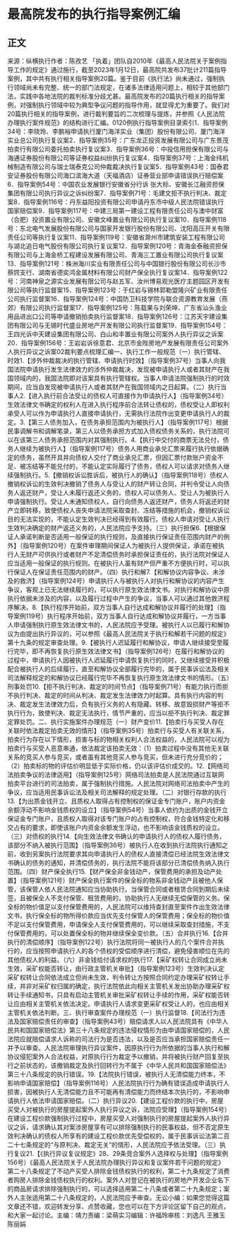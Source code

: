 # 最高院发布的执行指导案例汇编
## 正文
来源：纵横执行作者：陈孜艺 「执着」团队自2010年《最高人民法院关于案例指导工作的规定》通过施行，截至2023年1月12日，最高院共发布37批计211篇指导案例，其中共有执行相关指导案例20篇。鉴于目前《执行法》尚未通过，强制执行领域尚未有完整、统一的部门法规定，在诸多法律适用问题上，相较于其他部门法，实践中各地法院的裁判标准分歧尤甚。最高院发布的20篇执行相关的指导案例，对强制执行领域中较为典型争议问题的指导作用，就显得尤为重要了。我们对20篇执行相关的指导案例，进行裁判要旨的二次梳理与提炼，并参照《人民法院办理执行案件规范》的结构进行汇编。0120例执行指导案例目录索引1．指导案例34号：李晓玲、李鹏裕申请执行厦门海洋实业（集团）股份有限公司、厦门海洋实业总公司执行复议案2．指导案例35号：广东龙正投资发展有限公司与广东景茂拍卖行有限公司委托拍卖执行复议案3．指导案例36号：中投信用担保有限公司与海通证券股份有限公司等证券权益纠纷执行复议案4．指导案例37号：上海金纬机械制造有限公司与瑞士瑞泰克公司仲裁裁决执行复议案5．指导案例43号：国泰君安证券股份有限公司海口滨海大道（天福酒店）证券营业部申请错误执行赔偿案6．指导案例54号：中国农业发展银行安徽省分行诉 张大标、安徽长江融资担保集团有限公司执行异议之诉纠纷案7．指导案例71号：毛建文拒不执行判决、裁定案8．指导案例116号：丹东益阳投资有限公司申请丹东市中级人民法院错误执行国家赔偿案9．指导案例117号：中建三局第一建设工程有限责任公司与澳中财富（合肥）投资置业有限公司、安徽文峰置业有限公司执行复议案10．指导案例118号：东北电气发展股份有限公司与国家开发银行股份有限公司、沈阳高压开关有限责任公司等执行复议案11．指导案例119号：安徽省滁州市建筑安装工程有限公司与湖北追日电气股份有限公司执行复议案12．指导案例120号：青海金泰融资担保有限公司与上海金桥工程建设发展有限公司、青海三工置业有限公司执行复议案13．指导案例121号：株洲海川实业有限责任公司与中国银行股份有限公司长沙市蔡锷支行、湖南省德奕鸿金属材料有限公司财产保全执行复议案14．指导案例122号：河南神泉之源实业发展有限公司与赵五军、汝州博易观光医疗主题园区开发有限公司等执行监督案15．指导案例123号：于红岩与锡林郭勒盟隆兴矿业有限责任公司执行监督案16．指导案例124号：中国防卫科技学院与联合资源教育发展（燕郊）有限公司执行监督案17．指导案例125号：陈载果与刘荣坤、广东省汕头渔业用品进出口公司等申请撤销拍卖执行监督案18．指导案例126号：江苏天宇建设集团有限公司与无锡时代盛业房地产开发有限公司执行监督案19．指导案例154号：王四光诉中天建设集团有限公司、白山和丰置业有限公司案外人执行异议之诉案20．指导案例156号：王岩岩诉徐意君、北京市金陛房地产发展有限责任公司案外人执行异议之诉案02裁判要点梳理汇编一、执行工作一般规范（一）执行管辖、时效1.【涉外仲裁裁决的执行管辖、申请执行时效】（指导案例37号）当事人向我国法院申请执行发生法律效力的涉外仲裁裁决，发现被申请执行人或者其财产在我国领域内的，我国法院即对该案具有执行管辖权。当事人申请法院强制执行的时效期间，应当自发现被申请执行人或者其财产在我国领域内之日起算。（二）执行当事人2.【进入执行前合法受让的债权人可直接作为申请执行人】（指导案例34号）生效法律文书确定的权利人在进入执行程序前合法转让债权的，债权受让人即权利承受人可以作为申请执行人直接申请执行，无需执行法院作出变更申请执行人的裁定。3.【第三人债务加入，在债务承担范围内为被执行人】（指导案例117号）根据民事调解书和调解笔录，第三人以债务承担方式加入债权债务关系的，执行法院可以在该第三人债务承担范围内对其强制执行。4.【执行中交付的商票无法兑付，债务人继续为被执行人】（指导案例117号）债务人用商业承兑汇票来履行执行依据确定的债务，虽然开具并向债权人交付了商业承兑汇票，但因汇票付款账户资金不足、被冻结等不能兑付的，不能认定实际履行了债务，债权人可以请求对债务人继续强制执行。5.【撤销权诉讼胜诉后，被执行人的确认】（指导案例118号）债权人撤销权诉讼的生效判决撤销了债务人与受让人的财产转让合同，并判令受让人向债务人返还财产，受让人未履行返还义务的，债权人可以债务人、受让人为被执行人申请强制执行。受让人未通知债权人，自行向债务人返还财产，债务人将返还的财产立即转移，致使债权人丧失申请法院采取查封、冻结等措施的机会，撤销权诉讼目的无法实现的，不能认定生效判决已经得到有效履行。债权人申请对受让人执行生效判决确定的财产返还义务的，人民法院应予支持。（三）执行担保6.【根据保证人承诺判断是否适用一般保证的执行规则，及直接执行保证责任范围内财产的例外】（指导案例120号）在案件审理期间保证人为被执行人提供保证，承诺在被执行人无财产可供执行或者财产不足清偿债务时承担保证责任的，执行法院对保证人应当适用一般保证的执行规则。在被执行人虽有财产但严重不方便执行时，可以执行保证人在保证责任范围内的财产。（四）执行和解7.【和解协议内容争议、未涉及的救济】（指导案例124号）申请执行人与被执行人对执行和解协议的内容产生争议，客观上已无法继续履行的，可以执行原生效法律文书。对执行和解协议中原执行依据未涉及的内容，以及履行过程中产生的争议，当事人可以通过其他救济程序解决。8.【执行程序开始前，双方当事人自行达成和解协议并履行的处理】（指导案例119号）执行程序开始前，双方当事人自行达成和解协议并履行，一方当事人申请强制执行原生效法律文书的，人民法院应予受理。被执行人以已履行和解协议为由提出执行异议的，可以参照《最高人民法院关于执行和解若干问题的规定》第十九条的规定审查处理。9.【被执行人迟延履行和解协议，申请人继续接受至履行完毕，即不再恢复执行原生效法律文书】（指导案例126号）在履行和解协议的过程中，申请执行人因被执行人迟延履行申请恢复执行的同时，又继续接受并积极配合被执行人的后续履行，直至和解协议全部履行完毕的，属于民事诉讼法及相关司法解释规定的和解协议已经履行完毕不再恢复执行原生效法律文书的情形。（五）刑事处罚10.【拒不执行判决、裁定的时间节点】（指导案例71号）有能力执行而拒不执行判决、裁定的时间从判决、裁定发生法律效力时起算。具有执行内容的判决、裁定发生法律效力后，负有执行义务的人有隐藏、转移、故意毁损财产等拒不执行行为，致使判决、裁定无法执行，情节严重的，应当以拒不执行判决、裁定罪定罪处罚。二、执行实施案件办理规范（一）财产变价11.【拍卖行与买受人存在关联时依法裁定拍卖无效的情形】（指导案例35号）拍卖行与买受人有关联关系，拍卖行为存在以下情形，损害与标的物相关权利人合法权益的，人民法院可以视为拍卖行与买受人恶意串通，依法裁定该拍卖无效：（1）拍卖过程中没有其他无关联关系的竞买人参与竞买，或者虽有其他竞买人参与竞买，但未进行充分竞价的；（2）拍卖标的物的评估价明显低于实际价格，仍以该评估价成交的。12.【网络司法拍卖争议的法律适用】（指导案例125号）网络司法拍卖是人民法院通过互联网拍卖平台进行的司法拍卖，属于强制执行措施。人民法院对网络司法拍卖中产生的争议，应当适用民事诉讼法及相关司法解释的规定处理。（二）对银行存款的执行13.【为出质金钱开立、且质权人取得占有控制权的保证金专门账户，账户内资金余额浮动不影响金钱质权的设立】（指导案例54号）当事人依约为出质的金钱开立保证金专门账户，且质权人取得对该专门账户的占有控制权，符合金钱特定化和移交占有的要求，即使该账户内资金余额发生浮动，也不影响该金钱质权的设立。（三）对债权的执行14.【向生效法律文书确认的申请执行人的债权人履行债务，该部分不纳入被执行范围】（指导案例36号）被执行人在收到执行法院执行通知之前，收到另案执行法院要求其向申请执行人的债权人直接清偿已经法院生效法律文书确认的债务的通知，并清偿债务的，执行法院不能将该部分已清偿债务纳入执行范围。（四）财产保全执行15.【财产保全非金钱动产，保管费用的承担及动产处置】（指导案例121号）财产保全执行案件的保全标的物系非金钱动产且被他人保管，该保管人依人民法院通知应当协助执行。当保管合同或者租赁合同到期后未续签，且被保全人不支付保管、租赁费用的，协助执行人无继续无偿保管的义务。保全标的物价值足以支付保管费用的，人民法院可以维持查封直至案件作出生效法律文书，执行保全标的物所得价款应当优先支付保管人的保管费用；保全标的物价值不足以支付保管费用，申请保全人支付保管费用的，可以继续采取查封措施，不支付保管费用的，可以处置保全标的物并继续保全变价款。（五）合并执行16.【合并执行的清偿顺序】（指导案例122号）执行法院将同一被执行人的几个案件合并执行的，应当按照申请执行人的各个债权的受偿顺序进行清偿，避免侵害顺位在先的其他债权人的利益。（六）非金钱给付请求权的执行17.【采矿权转让合同成立尚未生效，采矿权能否转让，由行政主管机关审批】（指导案例123号）生效判决认定采矿权转让合同依法成立但尚未生效，判令转让方按照合同约定办理采矿权转让手续，并非对采矿权归属的确定，执行法院依此向相关主管机关发出协助办理采矿权转让手续通知书，只具有启动主管机关审批采矿权转让手续的作用，采矿权能否转让应由相关主管机关依法决定。申请执行人请求变更采矿权受让人的，也应由相关主管机关依法判断。三、执行审查案件办理规范（一）执行监督18.【司法行为违法及国家赔偿责任的审查】（指导案例43号）赔偿请求人以人民法院具有《中华人民共和国国家赔偿法》第三十八条规定的违法侵权情形为由申请国家赔偿的，人民法院应就赔偿请求人诉称的司法行为是否违法，以及是否应当承担国家赔偿责任一并予以审查。人民法院审理执行异议案件，因原执行行为所依据的当事人执行和解协议侵犯案外人合法权益，对原执行行为裁定予以撤销，并将被执行财产回复至执行之前状态的，该撤销裁定及执行回转行为不属于《中华人民共和国国家赔偿法》第三十八条规定的执行错误。19.【法院执行错误，被执行人无清偿能力终本，不影响申请国家赔偿】（指导案例116号）人民法院执行行为确有错误造成申请执行人损害，因被执行人无清偿能力且不可能再有清偿能力而终结本次执行的，不影响申请执行人依法申请国家赔偿。（二）执行异议20.【建设工程价款的执行中，房屋买受人对被执行的房屋提起案外人执行异议之诉，法院应受理】（指导案例154号）在建设工程价款强制执行过程中，房屋买受人对强制执行的房屋提起案外人执行异议之诉，请求确认其对案涉房屋享有可以排除强制执行的民事权益，但不否定原生效判决确认的债权人所享有的建设工程价款优先受偿权的，属于民事诉讼法第二百二十七条规定的“与原判决、裁定无关”的情形，人民法院应予依法受理。（三）执行复议21.【《执行异议复议规定》28、29条竞合案外人选择权与处理】（指导案例156号）《最高人民法院关于人民法院办理执行异议和复议案件若干问题的规定》第二十八条规定了不动产买受人排除金钱债权执行的权利，第二十九条规定了消费者购房人排除金钱债权执行的权利。案外人对登记在被执行的房地产开发企业名下的商品房请求排除强制执行的，可以选择适用第二十八条或者第二十九条规定；案外人主张适用第二十八条规定的，人民法院应予审查。无讼小编：如果您觉得这篇文章还不错，欢迎转发分享、点赞收藏，您也可以在下方评论区留下自己的观点，和大家一起讨论。主编：靖力责编：梁萌实习编辑：许福玲审核：刘逸凡 王雅玉 陈丽娟